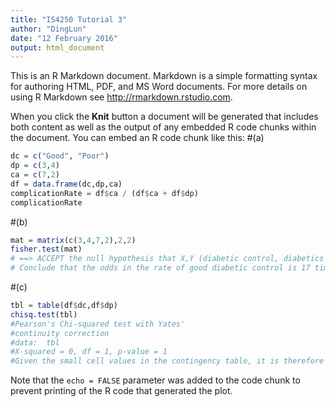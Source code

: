 ```yaml
---
title: "IS4250 Tutorial 3"
author: "DingLun"
date: "12 February 2016"
output: html_document
---
```


This is an R Markdown document. Markdown is a simple formatting syntax for authoring HTML, PDF, and MS Word documents. For more details on using R Markdown see <http://rmarkdown.rstudio.com>.

When you click the **Knit** button a document will be generated that includes both content as well as the output of any embedded R code chunks within the document. You can embed an R code chunk like this:
#(a)
```r
dc = c("Good", "Poor")
dp = c(3,4)
ca = c(7,2)
df = data.frame(dc,dp,ca)
complicationRate = df$ca / (df$ca + df$dp)
complicationRate
```

#(b)
```r
mat = matrix(c(3,4,7,2),2,2)
fisher.test(mat)
# ==> ACCEPT the null hypothesis that X,Y (diabetic control, diabetics control/absent) at the 0.05 level, namely that the odds of concluding the difference between the two rates is different for good and bad diabetic control
# Conclude that the odds in the rate of good diabetic control is 17 times the odds of poor diabetic control
```

#(c)
```r
tbl = table(df$dc,df$dp)
chisq.test(tbl)
#Pearson's Chi-squared test with Yates'
#continuity correction
#data:  tbl
#X-squared = 0, df = 1, p-value = 1
#Given the small cell values in the contingency table, it is therefore unwise to use t-test.
```

Note that the `echo = FALSE` parameter was added to the code chunk to prevent printing of the R code that generated the plot.
